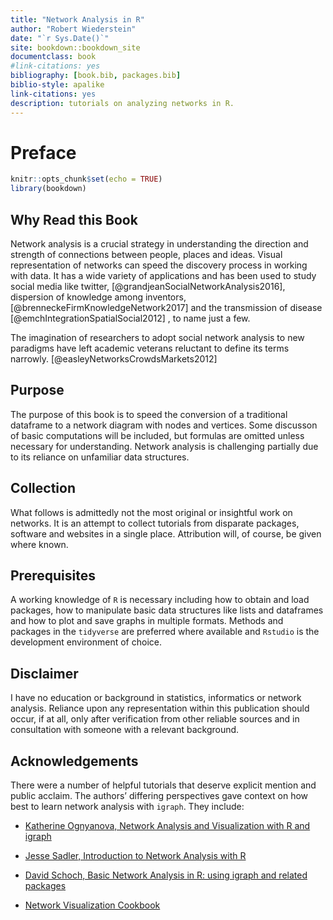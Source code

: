 ```yaml
---
title: "Network Analysis in R"
author: "Robert Wiederstein"
date: "`r Sys.Date()`"
site: bookdown::bookdown_site
documentclass: book
#link-citations: yes
bibliography: [book.bib, packages.bib]
biblio-style: apalike
link-citations: yes
description: tutorials on analyzing networks in R.
---
```


# Preface {-}

```r
knitr::opts_chunk$set(echo = TRUE)
library(bookdown)
```

## Why Read this Book

Network analysis is a crucial strategy in understanding the direction and strength of connections between people, places and ideas. Visual representation of networks can speed the discovery process in working with data. It has a wide variety of applications and has been used to study social media like twitter, [@grandjeanSocialNetworkAnalysis2016], dispersion of knowledge among inventors, [@brenneckeFirmKnowledgeNetwork2017] and the transmission of disease [@emchIntegrationSpatialSocial2012] , to name just a few.

The imagination of researchers to adopt social network analysis to new paradigms have left academic veterans reluctant to define its terms narrowly.  [@easleyNetworksCrowdsMarkets2012]

## Purpose

The purpose of this book is to speed the conversion of a traditional dataframe to a network diagram with nodes and vertices. Some discusson of basic computations will be included, but formulas are omitted unless necessary for understanding.  Network analysis is challenging partially due to its reliance on unfamiliar data structures.

## Collection

What follows is admittedly not the most original or insightful work on networks.  It is an attempt to collect tutorials from disparate packages, software and websites in a single place. Attribution will, of course, be given where known.

## Prerequisites

A working knowledge of `R` is necessary including how to obtain and load packages, how to manipulate basic data structures like lists and dataframes and how to plot and save graphs in multiple formats. Methods and packages in the `tidyverse` are preferred where available and  `Rstudio` is the development environment of choice.

## Disclaimer

I have no education or background in statistics, informatics or network analysis.  Reliance upon any representation within this publication should occur, if at all,  only after verification from other reliable sources and in consultation with someone with a relevant background.

## Acknowledgements

There were a number of helpful tutorials that deserve explicit mention and public acclaim.  The authors' differing perspectives gave context on how best to learn network analysis with `igraph`.  They include:

- [Katherine Ognyanova, Network Analysis and Visualization with R and igraph](https://kateto.net/networks-r-igraph)

- [Jesse Sadler, Introduction to Network Analysis with R](https://www.jessesadler.com/post/network-analysis-with-r/)

- [David Schoch, Basic Network Analysis in R: using igraph and related packages](http://mr.schochastics.net/netAnaR.html)

- [Network Visualization Cookbook](https://rstudio-pubs-static.s3.amazonaws.com/341807_7b9d1a4e787146d492115f90ad75cd2d.html#aspect_ratio)





